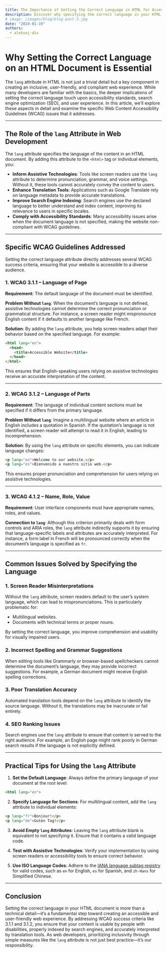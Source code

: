 ```yaml
---
title: The Importance of Setting the Correct Language in HTML for Accessibility and SEO
description: Discover why specifying the correct language in your HTML documents is essential for accessibility, user experience, and SEO. This article dives deep into the role of the lang attribute, its impact on WCAG compliance, and practical tips to ensure inclusivity and optimal performance for your website.
# image: /images/blog/blog-post-3.jpg
date: "2024-01-19"
authors:
  - aleksej-dix
---
```




# Why Setting the Correct Language on an HTML Document is Essential

The `lang` attribute in HTML is not just a trivial detail but a key component in creating an inclusive, user-friendly, and compliant web experience. While many developers are familiar with the basics, the deeper implications of setting the correct language touch upon accessibility standards, search engine optimization (SEO), and user experience. In this article, we’ll explore these aspects in detail and examine the specific Web Content Accessibility Guidelines (WCAG) issues that it addresses.

---

## The Role of the `lang` Attribute in Web Development

The `lang` attribute specifies the language of the content in an HTML document. By adding this attribute to the `<html>` tag or individual elements, you:

- **Inform Assistive Technologies**: Tools like screen readers use the `lang` attribute to determine pronunciation, grammar, and voice settings. Without it, these tools cannot accurately convey the content to users.
- **Enhance Translation Tools**: Applications such as Google Translate rely on language metadata to provide accurate translations.
- **Improve Search Engine Indexing**: Search engines use the declared language to better understand and index content, improving its relevance to users in specific locales.
- **Comply with Accessibility Standards**: Many accessibility issues arise when the document language is not specified, making the website non-compliant with WCAG guidelines.

---

## Specific WCAG Guidelines Addressed

Setting the correct language attribute directly addresses several WCAG success criteria, ensuring that your website is accessible to a diverse audience.

### 1. **WCAG 3.1.1 – Language of Page**

**Requirement**: The default language of the document must be identified.

**Problem Without `lang`**:
When the document’s language is not defined, assistive technologies cannot determine the correct pronunciation or grammatical structure. For instance, a screen reader might mispronounce English content if it defaults to another language like French.

**Solution**:
By adding the `lang` attribute, you help screen readers adapt their behavior based on the specified language. For example:

```html
<html lang="en">
  <head>
    <title>Accessible Website</title>
  </head>
</html>
```

This ensures that English-speaking users relying on assistive technologies receive an accurate interpretation of the content.

---

### 2. **WCAG 3.1.2 – Language of Parts**

**Requirement**: The language of individual content sections must be specified if it differs from the primary language.

**Problem Without `lang`**:
Imagine a multilingual website where an article in English includes a quotation in Spanish. If the quotation’s language is not identified, a screen reader will attempt to read it in English, leading to incomprehension.

**Solution**:
By using the `lang` attribute on specific elements, you can indicate language changes:

```html
<p lang="en">Welcome to our website.</p>
<p lang="es">Bienvenido a nuestro sitio web.</p>
```

This ensures proper pronunciation and comprehension for users relying on assistive technologies.

---

### 3. **WCAG 4.1.2 – Name, Role, Value**

**Requirement**: User interface components must have appropriate names, roles, and values.

**Connection to `lang`**:
Although this criterion primarily deals with form controls and ARIA roles, the `lang` attribute indirectly supports it by ensuring that language-specific labels and attributes are accurately interpreted. For instance, a form label in French will be pronounced correctly when the document’s language is specified as `fr`.

---

## Common Issues Solved by Specifying the Language

### 1. **Screen Reader Misinterpretations**
Without the `lang` attribute, screen readers default to the user’s system language, which can lead to mispronunciations. This is particularly problematic for:
- Multilingual websites.
- Documents with technical terms or proper nouns.

By setting the correct language, you improve comprehension and usability for visually impaired users.

### 2. **Incorrect Spelling and Grammar Suggestions**
When editing tools like Grammarly or browser-based spellcheckers cannot determine the document’s language, they may provide incorrect suggestions. For example, a German document might receive English spelling corrections.

### 3. **Poor Translation Accuracy**
Automated translation tools depend on the `lang` attribute to identify the source language. Without it, the translations may be inaccurate or fail entirely.

### 4. **SEO Ranking Issues**
Search engines use the `lang` attribute to ensure that content is served to the right audience. For example, an English page might rank poorly in German search results if the language is not explicitly defined.

---

## Practical Tips for Using the `lang` Attribute

1. **Set the Default Language**:
Always define the primary language of your document at the root level:

```html
<html lang="en">
```

2. **Specify Language for Sections**:
For multilingual content, add the `lang` attribute to individual elements:

```html
<p lang="fr">Bonjour!</p>
<p lang="de">Guten Tag!</p>
```

3. **Avoid Empty `lang` Attributes**:
Leaving the `lang` attribute blank is equivalent to not specifying it. Ensure that it contains a valid language code.

4. **Test with Assistive Technologies**:
Verify your implementation by using screen readers or accessibility tools to ensure correct behavior.

5. **Use ISO Language Codes**:
Adhere to the [IANA language subtag registry](https://www.iana.org/assignments/language-subtag-registry/language-subtag-registry) for valid codes, such as `en` for English, `es` for Spanish, and `zh-Hans` for Simplified Chinese.

---

## Conclusion

Setting the correct language in your HTML document is more than a technical detail—it’s a fundamental step toward creating an accessible and user-friendly web experience. By addressing WCAG success criteria like 3.1.1 and 3.1.2, you ensure that your content is usable by people with disabilities, properly indexed by search engines, and accurately interpreted by translation tools. As web developers, prioritizing inclusivity through simple measures like the `lang` attribute is not just best practice—it’s our responsibility.

